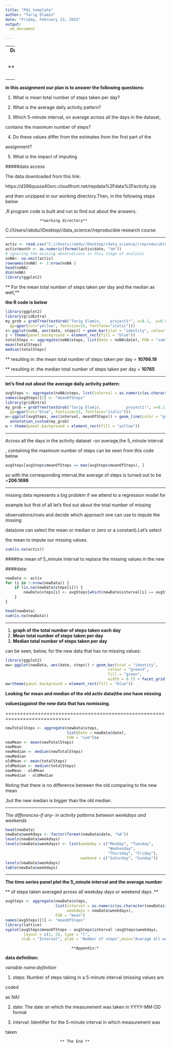 ```yaml
---
title: "PA1_template"
author: "Tarig Elamin"
date: "Friday, February 13, 2015"
output:
  md_document
    
---
```

---
                **Data Science Specialization**  Winter 2015

                **Reproduciable Research Course** 

                *****Assignment_1****************
                             
                by **Tarig Elamin*****
----

**in this assignment our plan is to answer  the following questions:**

1. What is mean total number of steps taken per day?

2. What is the average daily activity pattern?

3. Which 5-minute interval, on average across all the days in the dataset, 

contains the maximum number of steps?
 
4. Do these values differ from the estimates from the first part of the 

assignment?

5. What is the impact of imputing    

#####data access

The data downloaded from this link:

https://d396qusza40orc.cloudfront.net/repdata%2Fdata%2Factivity.zip

and then unzipped in our working directory.Then, in the following steps below

,R program  code is built and run to find out about the answers.


                   **working directory** 
  C://Users//abdu//Desktop//data_science//reproducible research course

----

```r
activ <- read.csv("C://Users//abdu//Desktop//data_science//reproducible research course//activity.csv" ,colClasses = c("integer", "Date", "factor"))
activ$month <- as.numeric(format(activ$date, "%m"))
# ignoring the missing observations in this stage of analysis
noNA<- na.omit(activ)
rownames(noNA) <- 1:nrow(noNA )
head(noNA)
dim(noNA)
library(ggplot2)
```

** For the mean total number of steps taken per day and the median as well,**

**the R code is below**

```r
library(ggplot2)
library(gridExtra)
my_grob = grobTree(textGrob("Tarig Elamin,    project1!", x=0.1,  y=0.95, hjust=0,
  gp=gpar(col="yellow", fontsize=15, fontface="italic")))
z<-ggplot(noNA, aes(date, steps)) + geom_bar(stat = "identity", colour = "steelblue", fill = "springgreen", width = 0.7) + facet_grid(. ~ month, scales = "free") + labs(title = "Graph of Total Number of Steps Taken Each Day", x = "Date", y = "Total number of steps")+annotation_custom(my_grob)
z + theme(panel.background = element_rect(fill = "blue"))
totalSteps <- aggregate(noNA$steps, list(Date = noNA$date), FUN = "sum")$x
mean(totalSteps)
median(totalSteps)
```

** resulting in :the mean total number of steps taken per day = **10766.19**

** resulting in :the median total number of steps taken per day = **10765**

----

**let's find out about the average daily activity pattern:**

```r

avgSteps <- aggregate(noNA$steps, list(interval = as.numeric(as.character(noNA$interval))), FUN = "mean")
names(avgSteps)[2] <- "meanOfSteps"
library(gridExtra)
my_grob = grobTree(textGrob("Tarig Elamin,           project1!", x=0.1,  y=0.95, hjust=0,
  gp=gpar(col="blue", fontsize=15, fontface="italic")))
w<-ggplot(avgSteps, aes(interval, meanOfSteps)) + geom_line(color = "green3", size = 0.8) + labs(title = "Time Series graph of the 5_Minute Interval", x = "5_Minute Intervals", y = "Average_Number_ of _Steps Taken")+
  annotation_custom(my_grob)
w + theme(panel.background = element_rect(fill = "yellow"))

```

----

Across all the days in the activity dataset -on average,the 5_minute interval

, containing the maximum number of steps can be seen from this code below

```r
avgSteps[avgSteps$meanOfSteps == max(avgSteps$meanOfSteps), ]
```

so with the corresponding interval,the average of steps is turned out to be =**206.1698**

----

missing data represents a big problem if we attend to a regression model for 

example but first of all let's find out about the total number of missing 

observations/rows and decide which approach one can use to impute the missing 

data(one can select the mean or median or zero or a constant).Let's select 

the mean to impute our missing values. 




```r
sum(is.na(activ))
```

####the mean of 5_minute interval to replace the missing values in the new 

####data:

```r
newData <- activ 
for (i in 1:nrow(newData)) {
    if (is.na(newData$steps[i])) {
        newData$steps[i] <- avgSteps[which(newData$interval[i] == avgSteps$interval), ]$meanOfSteps
    }
}

head(newData)
sum(is.na(newData))
```

------

1. **graph of the total number of steps taken each day**
2. **Mean total number of steps taken per day**
3. **Median total number of steps taken per day**

 can be seen, below, for the new data that has no missing values:

```r
library(ggplot2)
ww<-ggplot(newData, aes(date, steps)) + geom_bar(stat = "identity",
                                             colour = "green3",
                                             fill = "green",
                                             width = 0.7) + facet_grid(. ~ month, scales = "free") + labs(title = "Graph of Total Number of Steps Taken Each Day (NOmissing data)", x = "Date", y = "Total_number_of_steps")
ww+theme(panel.background = element_rect(fill = "blue"))

```


**Looking for mean and median of the old activ data(the one have missing** 

**values)against the new data that has nomissing.**

============================================================================

```r
newTotalSteps <- aggregate(newData$steps, 
                           list(Date = newData$date), 
                           FUN = "sum")$x
newMean <- mean(newTotalSteps)
newMean
newMedian <- median(newTotalSteps)
newMedian
oldMean <- mean(totalSteps)
oldMedian <- median(totalSteps)
newMean - oldMean
newMedian - oldMedian
```

 
Noting that there is no difference between the old comparing to the new mean

,but the new median is bigger than the old median.

---------

*The differences-if any- in activity patterns between weekdays and weekends*

```r
head(newData)
newData$weekdays <- factor(format(newData$date, "%A"))
levels(newData$weekdays)
levels(newData$weekdays) <- list(weekday = c("Monday", "Tuesday",
                                             "Wednesday", 
                                             "Thursday", "Friday"),
                                 weekend = c("Saturday", "Sunday"))
levels(newData$weekdays)
table(newData$weekdays)
```


------

**The time series panel plot the 5_minute interval  and the average number**  

** of steps taken averaged across all weekday days or weekend days .**  

```r
avgSteps <- aggregate(newData$steps, 
                      list(interval = as.numeric(as.character(newData$interval)), 
                           weekdays = newData$weekdays),
                      FUN = "mean")
names(avgSteps)[3] <- "meanOfSteps"
library(lattice)
xyplot(avgSteps$meanOfSteps ~ avgSteps$interval |avgSteps$weekdays, 
        layout = c(1, 2), type = "l",
       xlab = "Interval", ylab = "Number of steps",main="Average all weekday or weekend ,\nby Tarig Elamin-project_1",pch=19,col="green3")

```

                                 **Appendix:*

**data definition:**

*variable name:definition*

1. steps: Number of steps taking in a 5-minute interval (missing values are 

coded 

as NA)

2. date: The date on which the measurement was taken in YYYY-MM-DD format

3. interval: Identifier for the 5-minute interval in which measurement was 

taken

   


                            ** The End **

